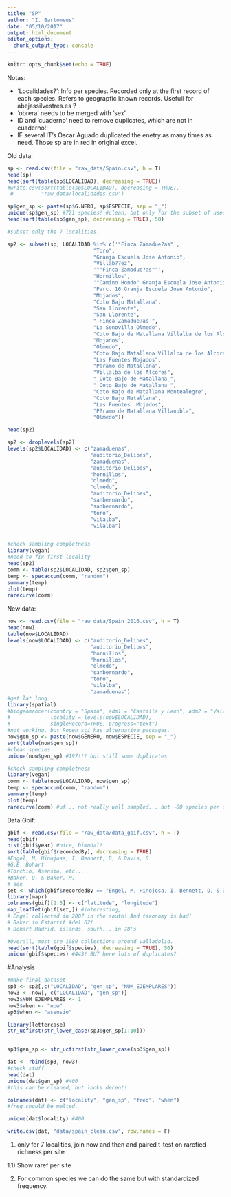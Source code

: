 ```yaml
---
title: "SP"
author: "I. Bartomeus"
date: "05/10/2017"
output: html_document
editor_options: 
  chunk_output_type: console
---
```


```r
knitr::opts_chunk$set(echo = TRUE)
```

Notas:

- 'Localidades?': Info per species. Recorded only at the first record of each species. Refers to geograpfic known records. Usefull for abejassilvestres.es ?
- 'obrera' needs to be merged with 'sex'
- ID and 'cuaderno' need to remove duplicates, which are not in cuaderno!!
- IF several IT's Oscar Aguado duplicated the enetry as many times as need. Those sp are in red in original excel.


Old data:

```r
sp <- read.csv(file = "raw_data/Spain.csv", h = T)
head(sp)
head(sort(table(sp$LOCALIDAD), decreasing = TRUE))
#write.csv(sort(table(sp$LOCALIDAD), decreasing = TRUE),
 #         "raw_data/localidades.csv")

sp$gen_sp <- paste(sp$G.NERO, sp$ESPECIE, sep = "_")
unique(sp$gen_sp) #721 species! #clean, but only for the subset of used data. The 7 localities.
head(sort(table(sp$gen_sp), decreasing = TRUE), 50)

#subset only the 7 localities.

sp2 <- subset(sp, LOCALIDAD %in% c('"Finca Zamadue?as"',
                            "Toro",
                            "Granja Escuela Jose Antonio",
                            "Villab??ez",
                            '""Finca Zamadue?as""',
                            "Hornillos",
                            '"Camino Hondo" Granja Escuela Jose Antonio',
                            "Parc. 16 Granja Escuela Jose Antonio",
                            "Mojados",
                            "Coto Bajo Matallana",
                            "San llorente",
                            "San Llorente",
                            "_Finca Zamadue?as_",
                            "La Senovilla Olmedo",
                            "Coto Bajo de Matallana Villalba de los Alcores",
                            "Mojados",
                            "Olmedo",
                            "Coto Bajo Matallana Villalba de los Alcores",
                            "Las Fuentes Mojados",
                            "Paramo de Matallana",
                            "Villalba de los Alcores",
                            "_Coto Bajo de Matallana_",
                            "_Coto Bajo de Matallana_",
                            "Coto Bajo de Matallana Montealegre",
                            "Coto Bajo Matallana",
                            "Las Fuentes  Mojados",
                            "P?ramo de Matallana Villanubla",
                            "Olmedo"))

head(sp2)

sp2 <- droplevels(sp2)
levels(sp2$LOCALIDAD) <- c("zamaduenas",
                           "auditorio_Delibes", 
                           "zamaduenas",
                           "auditorio_Delibes",
                           "hornillos",
                           "olmedo",
                           "olmedo",
                           "auditorio_Delibes",
                           "sanbernardo",
                           "sanbernardo",
                           "toro",
                           "vilalba",
                           "vilalba")


#check sampling completness
library(vegan)
#need to fix first locality
head(sp2)
comm <- table(sp2$LOCALIDAD, sp2$gen_sp)
temp <- specaccum(comm, "random")
summary(temp)
plot(temp)
rarecurve(comm)

```

New data:

```r
now <- read.csv(file = "raw_data/Spain_2016.csv", h = T)
head(now)
table(now$LOCALIDAD)
levels(now$LOCALIDAD) <- c("auditorio_Delibes",
                           "auditorio_Delibes",
                           "hornillos",
                           "hornillos",
                           "olmedo",
                           "sanbernardo",
                           "toro",
                           "vilalba",
                           "zamaduenas")
#get lat long
library(spatial)
#biogeomancer(country = "Spain", adm1 = "Castilla y Leon", adm2 = "Valladolid", 
#             locality = levels(now$LOCALIDAD), 
#             singleRecord=TRUE, progress="text")
#not working, but Ropen sci has alternative packages.
now$gen_sp <- paste(now$GÉNERO, now$ESPECIE, sep = "_")
sort(table(now$gen_sp))
#clean species
unique(now$gen_sp) #197!!! but still some duplicates 

#check sampling completness
library(vegan)
comm <- table(now$LOCALIDAD, now$gen_sp)
temp <- specaccum(comm, "random")
summary(temp)
plot(temp)
rarecurve(comm) #uf... not really well sampled... but ~80 species per site it's quite good!
```

Data Gbif:
```r
gbif <- read.csv(file = "raw_data/data_gbif.csv", h = T)
head(gbif)
hist(gbif$year) #nice, bimodal!
sort(table(gbif$recordedBy), decreasing = TRUE)
#Engel, M, Hinojosa, I, Bennett, D, & Davis, S
#G.E. Bohart
#Torchio, Asensio, etc...
#Baker, D. & Baker, M.
# see
set <- which(gbif$recordedBy == "Engel, M, Hinojosa, I, Bennett, D, & Davis, S")
library(mapr)
colnames(gbif)[2:3] <- c("latitude", "longitude") 
map_leaflet(gbif[set,]) #interesting, 
# Engel collected in 2007 in the south! And taxonomy is bad!
# Baker in Estartit #del 62! 
# Bohart Madrid, islands, south... in 78's

#Overall, most pre 1980 collections around valladolid.
head(sort(table(gbif$species), decreasing = TRUE), 50)
unique(gbif$species) #443! BUT here lots of duplicates?
```

#Analysis

```r
#make final dataset
sp3 <- sp2[,c("LOCALIDAD", "gen_sp", "NUM_EJEMPLARES")]
now3 <- now[, c("LOCALIDAD", "gen_sp")]
now3$NUM_EJEMPLARES <- 1
now3$when <- "now"
sp3$when <- "asensio"

library(lettercase)
str_ucfirst(str_lower_case(sp3$gen_sp[1:10]))


sp3$gen_sp <- str_ucfirst(str_lower_case(sp3$gen_sp))

dat <- rbind(sp3, now3)
#check stuff
head(dat)
unique(dat$gen_sp) #400
#this can be cleaned, but looks decent!

colnames(dat) <- c("locality", "gen_sp", "freq", "when")
#freq should be melted.

unique(dat$locality) #400

write.csv(dat, "data/spain_clean.csv", row.names = F)
```


1) only for 7 localities, join now and then and paired t-test on rarefied richness per site

1.1) Show raref per site

2) For common species we can do the same but with standardized frequency.









